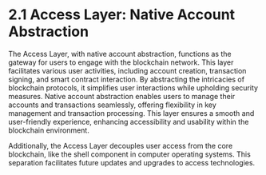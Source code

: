 # 2.1 Access Layer: Native Account Abstraction

The Access Layer, with native account abstraction, functions as the gateway for users to engage with the blockchain network. This layer facilitates various user activities, including account creation, transaction signing, and smart contract interaction. By abstracting the intricacies of blockchain protocols, it simplifies user interactions while upholding security measures. Native account abstraction enables users to manage their accounts and transactions seamlessly, offering flexibility in key management and transaction processing. This layer ensures a smooth and user-friendly experience, enhancing accessibility and usability within the blockchain environment.

Additionally, the Access Layer decouples user access from the core blockchain, like the shell component in computer operating systems. This separation facilitates future updates and upgrades to access technologies.